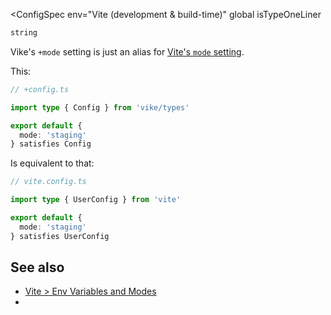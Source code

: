
<ConfigSpec
  env="Vite (development & build-time)"
  global
  isTypeOneLiner
>
```ts
string
```
</ConfigSpec>

Vike's `+mode` setting is just an alias for [Vite's `mode` setting](https://vite.dev/guide/env-and-mode.html#modes).

This:

```ts
// +config.ts

import type { Config } from 'vike/types'

export default {
  mode: 'staging'
} satisfies Config
```

Is equivalent to that:

```ts
// vite.config.ts

import type { UserConfig } from 'vite'

export default {
  mode: 'staging'
} satisfies UserConfig
```

## See also

- [Vite > Env Variables and Modes](https://vite.dev/guide/env-and-mode.html)
- <Link href="/settings" />
